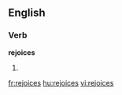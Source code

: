 
==English==

===Verb===
'''rejoices'''

# {{third-person singular of|[[rejoice]]}}

[[fr:rejoices]]
[[hu:rejoices]]
[[vi:rejoices]]
